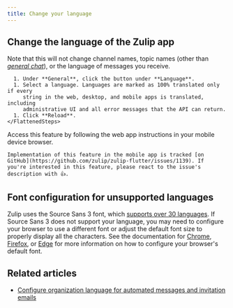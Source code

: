```yaml
---
title: Change your language
---
```





<TranslationProjectInfo />

## Change the language of the Zulip app

Note that this will not change channel names, topic names (other than [*general
chat*](/help/general-chat-topic)), or the language of messages you receive.

<Tabs>
  <TabItem label="Desktop/Web">
    <FlattenedSteps>
      <NavigationSteps target="settings/preferences" />

      1. Under **General**, click the button under **Language**.
      1. Select a language. Languages are marked as 100% translated only if every
         string in the web, desktop, and mobile apps is translated, including
         administrative UI and all error messages that the API can return.
      1. Click **Reload**.
    </FlattenedSteps>
  </TabItem>

  <TabItem label="Mobile">
    Access this feature by following the web app instructions in your
    mobile device browser.

    Implementation of this feature in the mobile app is tracked [on
    GitHub](https://github.com/zulip/zulip-flutter/issues/1139). If
    you're interested in this feature, please react to the issue's
    description with 👍.
  </TabItem>
</Tabs>

## Font configuration for unsupported languages

Zulip uses the Source Sans 3 font, which [supports over 30 languages][adobe-docs].
If Source Sans 3 does not support your language, you may need to configure your
browser to use a different font or adjust the default font size to properly
display all the characters. See the documentation for [Chrome][chrome-docs],
[Firefox][firefox-docs], or [Edge][edge-docs] for more information on how to
configure your browser's default font.

[adobe-docs]: https://fonts.adobe.com/fonts/source-sans-3#details-section

[chrome-docs]: https://support.google.com/chrome/answer/96810

[firefox-docs]: https://support.mozilla.org/en-US/kb/change-fonts-and-colors-websites-use#w_custom-fonts

[edge-docs]: https://support.microsoft.com/en-us/microsoft-edge/increase-default-text-size-in-microsoft-edge-c62f80af-381d-0716-25a3-c4856dd3806c

## Related articles

* [Configure organization language for automated messages and invitation emails][org-lang]

[org-lang]: /help/configure-organization-language
